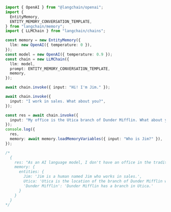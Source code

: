 ```typescript
import { OpenAI } from "@langchain/openai";
import {
  EntityMemory,
  ENTITY_MEMORY_CONVERSATION_TEMPLATE,
} from "langchain/memory";
import { LLMChain } from "langchain/chains";

const memory = new EntityMemory({
  llm: new OpenAI({ temperature: 0 }),
});
const model = new OpenAI({ temperature: 0.9 });
const chain = new LLMChain({
  llm: model,
  prompt: ENTITY_MEMORY_CONVERSATION_TEMPLATE,
  memory,
});

await chain.invoke({ input: "Hi! I'm Jim." });

await chain.invoke({
  input: "I work in sales. What about you?",
});

const res = await chain.invoke({
  input: "My office is the Utica branch of Dunder Mifflin. What about you?",
});
console.log({
  res,
  memory: await memory.loadMemoryVariables({ input: "Who is Jim?" }),
});

/*
  {
    res: "As an AI language model, I don't have an office in the traditional sense. I exist entirely in digital space and am here to assist you with any questions or tasks you may have. Is there anything specific you need help with regarding your work at the Utica branch of Dunder Mifflin?",
    memory: {
      entities: {
        Jim: 'Jim is a human named Jim who works in sales.',
        Utica: 'Utica is the location of the branch of Dunder Mifflin where Jim works.',
        'Dunder Mifflin': 'Dunder Mifflin has a branch in Utica.'
      }
    }
  }
*/
```
